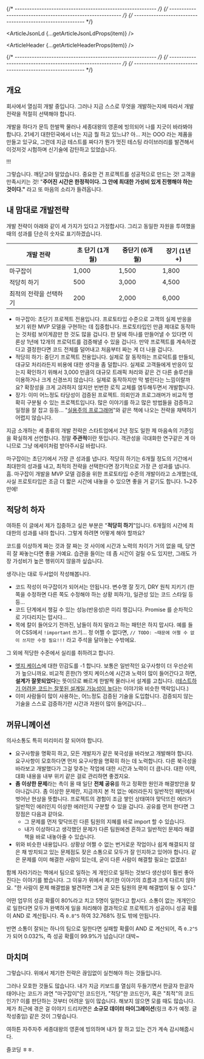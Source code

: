 
{/* ---------------------------------------------------------- */}
{/* ---------------------------------------------------------- */}
{/* ---------------------------------------------------------- */}


<ArticleJsonLd {...getArticleJsonLdProps(item)} />

<ArticleHeader {...getArticleHeaderProps(item)} />

{/* ---------------------------------------------------------- */}
{/* ---------------------------------------------------------- */}
{/* ---------------------------------------------------------- */}

## 개요

회사에서 열심히 개발 중입니다. 그러나 지금 스스로 무엇을 개발하는지에 따라서 개발 전략을 적절히 선택해야 합니다.

개발을 하다가 문득 한발짝 물러나 세종대왕의 영혼에 빙의되어 나를 지긋이 바라봐야 합니다. 21세기 대한민국에서 너는 지금 뭘 하고 있느냐? 아… 저는 OOO 라는 제품을 만들고 있구요, 그런데 지금 테스트를 짜다가 뭔가 멋진 테스팅 라이브러리를 발견해서 이것저것 시험하며 신기술에 감탄하고 있었습니다.

!!!

그렇습니다. 깨닫고야 말았습니다. 중요한 건 프로젝트를 성공적으로 만드는 것! 고객을 만족시키는 것! "**주어진 시간은 한정적이다. 그 안에 최대한 가성비 있게 진행해야 하는 것이다."** 라고 또 마음의 소리가 들려옵니다.

## 내 맘대로 개발전략

개발 전략이 아래와 같이 세 가지가 있다고 가정합시다. 그리고 동일한 자원을 투여했을 때의 성과를 단순히 숫자로 표기하겠습니다.

| 개발 전략              | 초 단기 (1개월) | 중단기 (6개월) | 장기 (1년 +) |
| ---------------------- | --------------- | -------------- | ------------ |
| 마구잡이               | 1,000           | 1,500          | 1,800        |
| 적당히 하기            | 500             | 3,000          | 4,500        |
| 최적의 전략을 선택하기 | 200             | 2,000          | 6,000        |

- 마구잡이: 초단기 프로젝트 전용입니다. 프로토타입 수준으로 고객의 실제 반응을 보기 위한 MVP 모델을 구현하는 데 집중합니다. 프로토타입인 만큼 제대로 동작하는 것처럼 보이게끔만 한 것도 많을 겁니다. 한 달에 하나를 만들어낼 수 있다면 이론상 1년에 12개의 프로덕트를 검증해낼 수 있을 겁니다. 만약 프로젝트를 계속하겠다고 결정한다면 코드 전체를 덜어내고 처음부터 짜는 게 더 나을 겁니다.
- 적당히 하기: 중단기 프로젝트 전용입니다. 실제로 잘 동작하는 프로덕트를 만들되, 대규모 처리라든지 비용에 대한 생각을 좀 덜합니다. 실제로 고객들에게 반응이 있는지 확인하기 위해서 3,000 만큼의 대규모 트래픽 처리와 같은 건 다른 솔루션을 이용하거나 크게 신경쓰지 않습니다. 실제로 동작하지만 막 벌린다는 느낌이랄까요? 확장성을 크게 고려하지 않지만 빈번한 로직 교체를 염두해두면서 개발합니다.
- 장기: 이미 어느정도 타당성이 검증된 프로젝트. 의뢰인과 프로그래머가 비교적 명확히 구분될 수 있는 프로젝트입니다. 많은 이야기를 하고 많은 방법들을 검증하고 일정을 잘 잡고 등등… "[실용주의 프로그래머](/article/2023-09/the-pragmatic-programmer)"와 같은 책에 나오는 전략을 채택하기 어렵지 않습니다.

지금 소개하는 세 종류의 개발 전략은 스타트업에서 2년 정도 일한 제 마음속의 기준임을 확실하게 선언합니다. 정말 **주관적**이란 뜻입니다. 객관성을 극대화한 연구같은 게 아니므로 그냥 에세이처럼 받아주시길 바랍니다.

마구잡이는 초단기에서 가장 큰 성과를 냅니다. 적당히 하기는 6개월 정도의 기간에서 최대한의 성과를 내고, 최적의 전략을 선택한다면 장기적으로 가장 큰 성과를 냅니다. 흠. 마구잡이 개발을 MVP 모델 검증을 위한 프로토타입 수준의 개발이라고 소개했는데, 사실 프로토타입은 조금 더 짧은 시간에 내놓을 수 있으면 좋을 거 같기도 합니다. 1~2주만에!

## 적당히 하자

여하튼 이 글에서 제가 집중하고 싶은 부분은 "**적당히 하기**"입니다. 6개월의 시간에 최대한의 성과를 내야 합니다. 그렇게 하려면 어떻게 해야 할까요?

코드를 이상하게 짜는 것과 잘 짜는 것 사이에 시간과 노력의 차이가 거의 없을 때, 당연히 잘 짜놓는다면 좋을 거예요. 습관을 들이는 데 좀 시간이 걸릴 수도 있지만, 그래도 가장 가성비가 높은 행위이지 않을까 싶습니다.

생각나는 대로 두서없이 작성해봅니다.

- 코드 작성이 마구잡이가 되어서는 안됩니다. 변수명 잘 짓기, DRY 원칙 지키기 (한쪽을 수정하면 다른 쪽도 수정해야 하는 상황 피하기), 일관성 있는 코드 스타일 등등…
- 코드 단계에서 챙길 수 있는 성능(반응성)은 미리 챙깁니다. Promise 를 순차적으로 기다리지는 맙시다…
- 목에 칼이 들어오기 전까진, 남들이 하지 말라고 하는 패턴은 하지 맙시다. 예를 들어 CSS에서 `!important` 쓰기… 정 어쩔 수 없다면, `// TODO: ~때문에 어쩔 수 없이 쓰지만 수정 필요!!!` 라고 주석을 달아놓는 수밖에요.

그 외에 적당한 수준에서 실리를 취하려고 합니다.

- [엣지 케이스](https://designbase.co.kr/dictionary/edge-case-2/)에 대한 민감도를 -1 합니다. 보통은 일반적인 요구사항이 더 우선순위가 높으니까요. 비교적 흔한(?) 엣지 케이스에 시간과 노력이 많이 들어간다고 하면, **설계가 잘못되었다**는 뜻이므로 빠르게 한발짝 물러나서 설계를 고칩니다. ([테스트하기 어려운 코드는 잘못된 설계일 가능성이 높다](https://jojoldu.tistory.com/674)는 이야기와 비슷한 맥락입니다.)
- 이미 사람들이 많이 사용하는, 어느정도 검증된 기술을 도입합니다. 검증되지 않는 기술을 스스로 검증하기란 시간과 자원이 많이 들어갑니다…

## 꺼뮤니께이션

의사소통도 특히 미리미리 잘 되어야 합니다.

- 요구사항을 명확히 하고, 모든 개발자가 같은 북극성을 바라보고 개발해야 합니다. 요구사항이 모호하다면 먼저 요구사항을 명확히 하는 데 노력합니다. 다른 북극성을 바라보고 개발했다가 그걸 맞추는 작업에 대한 시간과 노력이 더 큽니다. 대한 이력, 대화 내용을 내부 위키 같은 걸로 관리하면 좋겠지요.
- **좀 이상한 문제**라는 촉이 올 때 일단 **전체 공유**를 하고 정확한 원인과 해결방안을 찾아나갑니다. 좀 이상한 문제란, 지금까지 본 적 없는 에러라든지 일반적인 패턴에서 벗어난 현상을 뜻합니다. 프로젝트의 경험이 조금 쌓인 상태여야 맞닥뜨린 에러가 일반적인 에러인지 이상한 에러인지 구분할 수 있을 겁니다. 공유를 먼저 한다면 그 장점은 다음과 같아요.
  - 그 문제를 먼저 맞닥뜨린 다른 팀원의 지혜를 바로 import 할 수 있습니다.
  - 내가 이상하다고 생각했던 문제가 다른 팀원에겐 흔하고 일반적인 문제라 해결책을 바로 내놓아줄 수 있습니다.
- 위와 비슷한 내용입니다. 상황상 어쩔 수 없는 번거로운 작업이나 쉽게 해결되지 않은 채 방치되고 있는 문제점도 잦은 소통으로 모두가 잘 인지하고 있어야 합니다. 같은 문제를 이미 해결한 사람이 있는데, 굳이 다른 사람이 해결할 필요는 없겠죠!

함께 자라기라는 책에서 팀으로 일하는 게 개인으로 일하는 것보다 생산성이 훨씬 좋아진다는 이야기를 봤습니다. 그 이유가 위에서 제기한 이야기의 흐름과 크게 다르지 않아요. "한 사람이 문제 해결법을 발견하면 그게 곧 모든 팀원의 문제 해결법이 될 수 있다."

어떤 업무의 성공 확률이 80%라고 치고 5명이 일한다고 합시다. 소통이 없는 개개인으로 일한다면 모두가 완벽하게 일을 처리해야 결과적으로 프로젝트가 성공이니 성공 확률이 AND 로 계산됩니다. 즉 `0.8^5` 하여 32.768% 정도 밖에 안됩니다.

반면 소통이 잘되는 하나의 팀으로 일한다면 실패할 확률이 AND 로 계산되어, 즉 `0.2^5`가 되어 0.032%, 즉 성공 확률이 99.9%가 넘습니다! 대박~

## 마치며

그렇습니다. 위에서 제기한 전략은 끊임없이 실천해야 하는 것들입니다.

그러나 모호한 것들도 많습니다. 내가 지금 키보드를 열심히 두들기면서 한글자 한글자 태어나는 코드가 과연 "마구잡이"인 코드인가, "적당"한 코드인가, 혹은 "최적"의 코드인가? 이를 판단하는 것부터 어려운 일이 많습니다. 해보지 않으면 모를 때도 많습니다. 제가 최근에 겪은 걸 이야기 드리자면은 **소규모 데이터 마이그레이션**(링크 추가 예정. 글 작성중임) 같은 것이 그렇습니다.

여하튼 자주자주 세종대왕의 영혼에 빙의하며 내가 잘 하고 있는 건가 계속 감시해줍시다.

즐코딩 ㅎㅎ.
